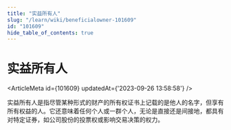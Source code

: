 ```yaml
---
title: "实益所有人"
slug: "/learn/wiki/beneficialowner-101609"
id: "101609"
hide_table_of_contents: true
---
```



# 实益所有人

<ArticleMeta id={101609} updatedAt={'2023-09-26 13:58:58'} />
<div className='border-solid border-b border-t-0 my-4 border-[var(--ifm-color-gray-300)]' />

实益所有人是指尽管某种形式的财产的所有权证书上记载的是他人的名字，但享有所有权益的人。它还意味着任何个人或一群个人，无论是直接还是间接地，都具有对特定证券，如公司股份的投票权或影响交易决策的权力。

